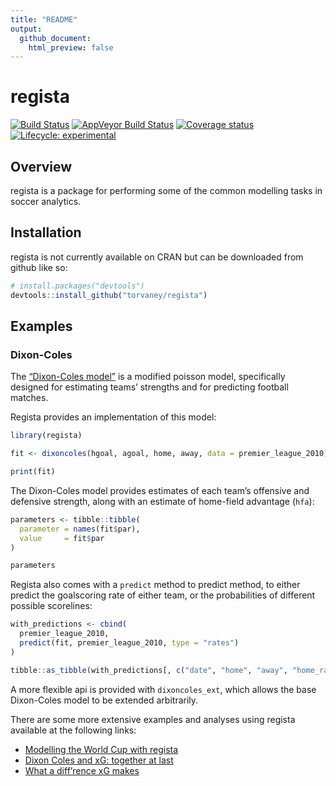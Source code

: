 ```yaml
---
title: "README"
output:
  github_document:
    html_preview: false
---
```


<!-- README.md is generated from README.Rmd. Please edit that file -->

# regista

[![Build Status](https://travis-ci.org/Torvaney/regista.svg?branch=master)](https://travis-ci.org/Torvaney/regista)
[![AppVeyor Build Status](https://ci.appveyor.com/api/projects/status/github/Torvaney/regista?branch=master&svg=true)](https://ci.appveyor.com/project/Torvaney/regista)
[![Coverage status](https://codecov.io/gh/Torvaney/regista/branch/master/graph/badge.svg)](https://codecov.io/github/Torvaney/regista?branch=master)
[![Lifecycle: experimental](https://img.shields.io/badge/lifecycle-experimental-orange.svg)](https://www.tidyverse.org/lifecycle/#experimental)

## Overview

regista is a package for performing some of the common modelling tasks in soccer
analytics.

## Installation

regista is not currently available on CRAN but can be downloaded from github like so:

```r
# install.packages("devtools")
devtools::install_github("torvaney/regista")
```

## Examples

### Dixon-Coles

The ["Dixon-Coles model"](http://web.math.ku.dk/~rolf/teaching/thesis/DixonColes.pdf) is a modified poisson model, specifically designed for estimating teams' strengths and for predicting football matches. 

Regista provides an implementation of this model:

```r
library(regista)

fit <- dixoncoles(hgoal, agoal, home, away, data = premier_league_2010)

print(fit)
```

The Dixon-Coles model provides estimates of each team's offensive and defensive strength, along with
an estimate of home-field advantage (`hfa`):

```r
parameters <- tibble::tibble(
  parameter = names(fit$par),
  value     = fit$par
)

parameters
```

Regista also comes with a `predict` method to predict method, to either predict the goalscoring rate of either team, or the probabilities of different possible scorelines:

```r
with_predictions <- cbind(
  premier_league_2010,
  predict(fit, premier_league_2010, type = "rates")
)

tibble::as_tibble(with_predictions[, c("date", "home", "away", "home_rate", "away_rate")])
```

A more flexible api is provided with `dixoncoles_ext`, which allows the base Dixon-Coles model to be extended arbitrarily.

There are some more extensive examples and analyses using regista available at the following links:

 * [Modelling the World Cup with regista](http://www.statsandsnakeoil.com/2018/06/05/modelling-the-world-cup-with-regista/)
 * [Dixon Coles and xG: together at last](http://www.statsandsnakeoil.com/2018/06/22/dixon-coles-and-xg-together-at-last/)
 * [What a diff'rence xG makes](http://www.statsandsnakeoil.com/2018/07/15/what-a-diff-rence-xg-makes/)
